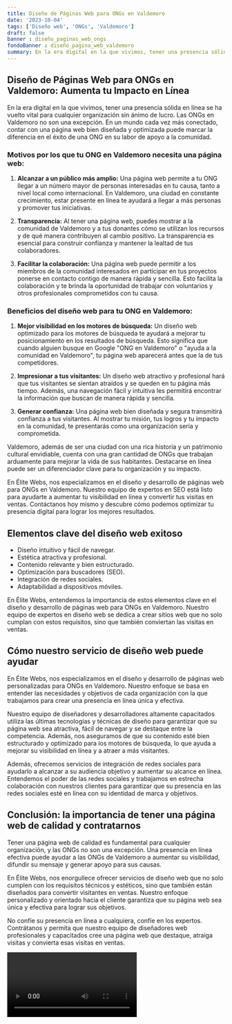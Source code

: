 ```yaml
---
title: Diseño de Páginas Web para ONGs en Valdemoro
date: '2023-10-04'
tags: ['Diseño web', 'ONGs', 'Valdemoro']
draft: false
banner : diseño_paginas_web_ongs
fondoBanner : diseño_pagina_web_valdemoro
summary: En la era digital en la que vivimos, tener una presencia sólida en línea se ha vuelto vital para cualquier organización sin ánimo de lucro. Las ONGs en Valdemoro no son una excepción. En un mundo cada vez más conectado, contar con una página web bien diseñada y optimizada puede marcar la diferencia en el éxito de una ONG en su labor de apoyo a la comunidad.
---
```


## Diseño de Páginas Web para ONGs en Valdemoro: Aumenta tu Impacto en Línea

En la era digital en la que vivimos, tener una presencia sólida en línea se ha vuelto vital para cualquier organización sin ánimo de lucro. Las ONGs en Valdemoro no son una excepción. En un mundo cada vez más conectado, contar con una página web bien diseñada y optimizada puede marcar la diferencia en el éxito de una ONG en su labor de apoyo a la comunidad.

### Motivos por los que tu ONG en Valdemoro necesita una página web:

1. **Alcanzar a un público más amplio:** Una página web permite a tu ONG llegar a un número mayor de personas interesadas en tu causa, tanto a nivel local como internacional. En Valdemoro, una ciudad en constante crecimiento, estar presente en línea te ayudará a llegar a más personas y promover tus iniciativas.

2. **Transparencia:** Al tener una página web, puedes mostrar a la comunidad de Valdemoro y a tus donantes cómo se utilizan los recursos y de qué manera contribuyen al cambio positivo. La transparencia es esencial para construir confianza y mantener la lealtad de tus colaboradores.

3. **Facilitar la colaboración:** Una página web puede permitir a los miembros de la comunidad interesados en participar en tus proyectos ponerse en contacto contigo de manera rápida y sencilla. Esto facilita la colaboración y te brinda la oportunidad de trabajar con voluntarios y otros profesionales comprometidos con tu causa.

### Beneficios del diseño web para tu ONG en Valdemoro:

1. **Mejor visibilidad en los motores de búsqueda:** Un diseño web optimizado para los motores de búsqueda te ayudará a mejorar tu posicionamiento en los resultados de búsqueda. Esto significa que cuando alguien busque en Google "ONG en Valdemoro" o "ayuda a la comunidad en Valdemoro", tu página web aparecerá antes que la de tus competidores.

2. **Impresionar a tus visitantes:** Un diseño web atractivo y profesional hará que tus visitantes se sientan atraídos y se queden en tu página más tiempo. Además, una navegación fácil y intuitiva les permitirá encontrar la información que buscan de manera rápida y sencilla.

3. **Generar confianza:** Una página web bien diseñada y segura transmitirá confianza a tus visitantes. Al mostrar tu misión, tus logros y tu impacto en la comunidad, te presentarás como una organización seria y comprometida.

Valdemoro, además de ser una ciudad con una rica historia y un patrimonio cultural envidiable, cuenta con una gran cantidad de ONGs que trabajan arduamente para mejorar la vida de sus habitantes. Destacarse en línea puede ser un diferenciador clave para tu organización y su impacto.

En Élite Webs, nos especializamos en el diseño y desarrollo de páginas web para ONGs en Valdemoro. Nuestro equipo de expertos en SEO está listo para ayudarte a aumentar tu visibilidad en línea y convertir tus visitas en ventas. Contáctanos hoy mismo y descubre cómo podemos optimizar tu presencia digital para lograr los mejores resultados.

<GifSeo />

<Cta />

## Elementos clave del diseño web exitoso

- Diseño intuitivo y fácil de navegar.
- Estética atractiva y profesional.
- Contenido relevante y bien estructurado.
- Optimización para buscadores (SEO).
- Integración de redes sociales.
- Adaptabilidad a dispositivos móviles.

En Élite Webs, entendemos la importancia de estos elementos clave en el diseño y desarrollo de páginas web para ONGs en Valdemoro. Nuestro equipo de expertos en diseño web se dedica a crear sitios web que no solo cumplan con estos requisitos, sino que también conviertan las visitas en ventas.

## Cómo nuestro servicio de diseño web puede ayudar

En Élite Webs, nos especializamos en el diseño y desarrollo de páginas web personalizadas para ONGs en Valdemoro. Nuestro enfoque se basa en entender las necesidades y objetivos de cada organización con la que trabajamos para crear una presencia en línea única y efectiva.

Nuestro equipo de diseñadores y desarrolladores altamente capacitados utiliza las últimas tecnologías y técnicas de diseño para garantizar que su página web sea atractiva, fácil de navegar y se destaque entre la competencia. Además, nos aseguramos de que su contenido esté bien estructurado y optimizado para los motores de búsqueda, lo que ayuda a mejorar su visibilidad en línea y a atraer a más visitantes.

Además, ofrecemos servicios de integración de redes sociales para ayudarlo a alcanzar a su audiencia objetivo y aumentar su alcance en línea. Entendemos el poder de las redes sociales y trabajamos en estrecha colaboración con nuestros clientes para garantizar que su presencia en las redes sociales esté en línea con su identidad de marca y objetivos.

## Conclusión: la importancia de tener una página web de calidad y contratarnos

Tener una página web de calidad es fundamental para cualquier organización, y las ONGs no son una excepción. Una presencia en línea efectiva puede ayudar a las ONGs de Valdemoro a aumentar su visibilidad, difundir su mensaje y generar apoyo para sus causas.

En Élite Webs, nos enorgullece ofrecer servicios de diseño web que no solo cumplen con los requisitos técnicos y estéticos, sino que también están diseñados para convertir visitantes en ventas. Nuestro enfoque personalizado y orientado hacia el cliente garantiza que su página web sea única y efectiva para lograr sus objetivos.

No confíe su presencia en línea a cualquiera, confíe en los expertos. Contrátanos y permita que nuestro equipo de diseñadores web profesionales y capacitados cree una página web que destaque, atraiga visitas y convierta esas visitas en ventas.

<Video />

<CtaBot job='ONGs' city='Valdemoro'/>

<Gmaps query='Valdemoro+españa+maps' />